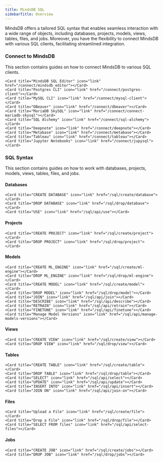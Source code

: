 ```yaml
---
title: MindsDB SQL
sidebarTitle: Overview
---
```


MindsDB offers a tailored SQL syntax that enables seamless interaction with a wide range of objects, including databases, projects, models, views, tables, files, and jobs. Moreover, you have the flexibility to connect MindsDB with various SQL clients, facilitating streamlined integration.

### Connect to MindsDB

This section contains guides on how to connect MindsDB to various SQL clients.

<CardGroup cols={4}>

    <Card title="MindsDB SQL Editor" icon="link" href="/connect/mindsdb_editor"></Card>
    <Card title="Postgres CLI" icon="link" href="/connect/postgres-client"></Card>
    <Card title="MySQL CLI" icon="link" href="/connect/mysql-client"></Card>
    <Card title="DBeaver" icon="link" href="/connect/dbeaver"></Card>
    <Card title="MariaDB SkySQL" icon="link" href="/connect/connect-mariadb-skysql"></Card>
    <Card title="SQL Alchemy" icon="link" href="/connect/sql-alchemy"></Card>
    <Card title="Deepnote" icon="link" href="/connect/deepnote"></Card>
    <Card title="Metabase" icon="link" href="/connect/metabase"></Card>
    <Card title="Tableau" icon="link" href="/connect/tableau"></Card>
    <Card title="Jupyter Notebooks" icon="link" href="/connect/jupysql"></Card>

</CardGroup>

### SQL Syntax

This section contains guides on how to work with databases, projects, models, views, tables, files, and jobs.

#### Databases

<CardGroup cols={4}>

    <Card title="CREATE DATABASE" icon="link" href="/sql/create/database"></Card>
    <Card title="DROP DATABASE" icon="link" href="/sql/drop/database"></Card>
    <Card title="USE" icon="link" href="/sql/api/use"></Card>

</CardGroup>

#### Projects

<CardGroup cols={4}>

    <Card title="CREATE PROJECT" icon="link" href="/sql/create/project"></Card>
    <Card title="DROP PROJECT" icon="link" href="/sql/drop/project"></Card>

</CardGroup>

#### Models

<CardGroup cols={4}>

    <Card title="CREATE ML_ENGINE" icon="link" href="/sql/create/ml-engine"></Card>
    <Card title="DROP ML_ENGINE" icon="link" href="/sql/drop/ml-engine"></Card>
    <Card title="CREATE MODEL" icon="link" href="/sql/create/model"></Card>
    <Card title="DROP MODEL" icon="link" href="/sql/drop/model"></Card>
    <Card title="JOIN" icon="link" href="/sql/api/join"></Card>
    <Card title="DESCRIBE" icon="link" href="/sql/api/describe"></Card>
    <Card title="RETRAIN" icon="link" href="/sql/api/retrain"></Card>
    <Card title="FINETUNE" icon="link" href="/sql/api/finetune"></Card>
    <Card title="Manage Model Versions" icon="link" href="/sql/api/manage-models-versions"></Card>

</CardGroup>

#### Views

<CardGroup cols={4}>

    <Card title="CREATE VIEW" icon="link" href="/sql/create/view"></Card>
    <Card title="DROP VIEW" icon="link" href="/sql/drop/view"></Card>

</CardGroup>

#### Tables

<CardGroup cols={4}>

    <Card title="CREATE TABLE" icon="link" href="/sql/create/table"></Card>
    <Card title="DROP TABLE" icon="link" href="/sql/drop/table"></Card>
    <Card title="SELECT" icon="link" href="/sql/api/select"></Card>
    <Card title="UPDATE" icon="link" href="/sql/api/update"></Card>
    <Card title="INSERT INTO" icon="link" href="/sql/api/insert"></Card>
    <Card title="JOIN ON" icon="link" href="/sql/api/join-on"></Card>

</CardGroup>

#### Files

<CardGroup cols={4}>

    <Card title="Upload a File" icon="link" href="/sql/create/file"></Card>
    <Card title="Drop a File" icon="link" href="/sql/drop/file"></Card>
    <Card title="SELECT FROM files" icon="link" href="/sql/api/select-files"></Card>

</CardGroup>

#### Jobs

<CardGroup cols={4}>

    <Card title="CREATE JOB" icon="link" href="/sql/create/jobs"></Card>
    <Card title="DROP JOB" icon="link" href="/sql/drop/jobs"></Card>

</CardGroup>
